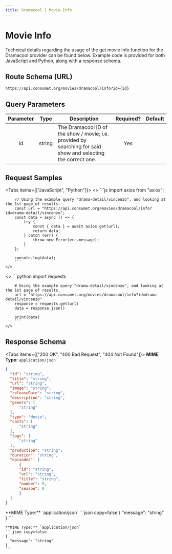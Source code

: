 ```yaml
---
title: Dramacool | Movie Info
---
```



# Movie Info

Technical details regarding the usage of the get movie info function for the Dramacool provider can be found below. Example code is provided for both JavaScript and Python, along with a response schema.

## Route Schema (URL)

```
https://api.consumet.org/movies/dramacool/info?id={id}
```

## Query Parameters

| Parameter |  Type  | Description                                                                                                   | Required? | Default |
| :-------: | :----: | ------------------------------------------------------------------------------------------------------------- | :-------: | :-----: |
|    id     | string | The Dramacool ID of the show / movie; i.e. provided by searching for said show and selecting the correct one. |    Yes    |         |

## Request Samples

<Tabs items={["JavaScript", "Python"]}>
  <Tab>
    <>
        ```js
        import axios from "axios";

        // Using the example query "drama-detail/vincenzo", and looking at the 1st page of results.
        const url = "https://api.consumet.org/movies/dramacool/info?id=drama-detail/vincenzo";
        const data = async () => {
            try {
                const { data } = await axios.get(url);
                return data;
            } catch (err) {
                throw new Error(err.message);
            }
        };

        console.log(data);
        ```
    </>

  </Tab>
  <Tab>
    <>
        ```python
        import requests

        # Using the example query "drama-detail/vincenzo", and looking at the 1st page of results.
        url = "https://api.consumet.org/movies/dramacool/info?id=drama-detail/vincenzo"
        response = requests.get(url)
        data = response.json()

        print(data)
        ```
    </>

  </Tab>
</Tabs>

## Response Schema

<Tabs items={["200 OK", "400 Bad Request", "404 Not Found"]}>
  <Tab>
  **MIME Type:** `application/json`
  ```json copy=false
  {
    "id": "string",
    "title": "string",
    "url": "string",
    "image": "string",
    "releaseDate": "string",
    "description": "string",
    "geners": [
        "string"
    ],
    "type": "Movie",
    "casts": [
        "string"
    ],
    "tags": [
        "string"
    ],
    "production": "string",
    "duration": "string",
    "episodes": [
        {
        "id": "string",
        "url": "string",
        "title": "string",
        "number": 0,
        "season": 0
        }
    ]
  }
  ```
  </Tab>

  <Tab>
  **MIME Type:** `application/json`
  ```json copy=false
  {
    "message": "string"
  }
  ```
  </Tab>

  <Tab>

    **MIME Type:** `application/json`
    ```json copy=false
    {
      "message": "string"
    }
    ```

  </Tab>
</Tabs>
